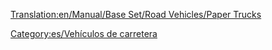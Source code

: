 [[Translation:en/Manual/Base Set/Road Vehicles/Paper Trucks]]

{{es/Vehículo de carretera|nombre    = Camión de Papel Uhl
  |imagen    =en/Uhl Paper Truck.png|precio    = 9.184 € (4,592 £)
  |velocidad = 48 km/h (30 mph)
  |coste     = 842 € (421 £)
  |diseño    = 1936
  |duración  = 15
  |capacidad = 15 toneladas de papel
}}
{{es/Vehículo de carretera|nombre    = Camión de Papel Balogh
  |imagen    =en/Balogh Paper Truck.png|precio    = 11.070 € (5.535 £)
  |velocidad = 88 km/h (55 mph)
  |coste     = 1.574 € (787 £)
  |diseño    = 1979
  |duración  = 15
  |capacidad = 18 toneladas de papel
}}
{{es/Vehículo de carretera|nombre    = Camión de Papel MPS
  |imagen    =en/MPS Paper Truck.png|precio    = 11.890 € (5.945 £)
  |velocidad = 112 km/h (70 mph)
  |coste     = 2.250 € (1.125 £)
  |diseño    = 2007
  |duración  = 15
  |capacidad = 20 toneladas de papel
}}


[[Category:es/Vehículos de carretera]]